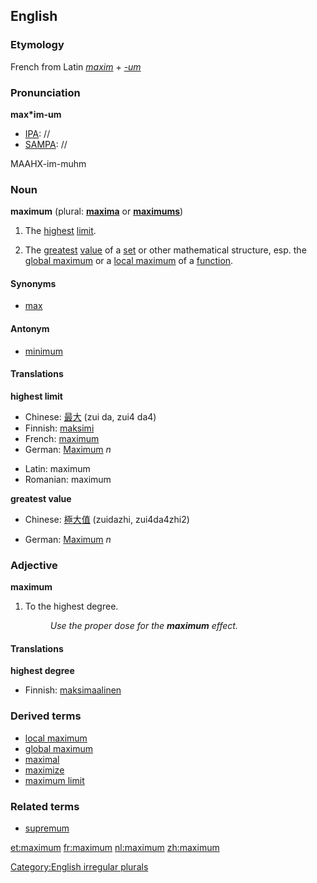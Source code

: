 ==English==

===Etymology===
French from Latin ''[[maxim]]'' + ''[[-um]]''

===Pronunciation===
'''max*im-um'''
*[[IPA]]: //
*[[SAMPA]]: //
MAAHX-im-muhm

===Noun===
'''maximum''' (plural: '''[[maxima]]''' or '''[[maximums]]''')

# The [[high|highest]] [[limit]].
# {{mathematics}} The [[great]]est [[value]] of a [[set]] or other mathematical structure, esp. the [[global maximum]] or a [[local maximum]] of a [[function]].

====Synonyms====
*[[max]]

====Antonym====
*[[minimum]]

====Translations====
'''highest limit'''
{{top}}
*Chinese: [[最]][[大]] (zui da, zui4 da4)
*Finnish: [[maksimi]]
*French: [[maximum'French|maximum]]
*German: [[Maximum]] ''n''
{{mid}}
*Latin: maximum
*Romanian: maximum
{{bottom}}

'''greatest value'''
{{top}}
*Chinese: [[極]][[大]][[值]] (zuidazhi, zui4da4zhi2)
{{mid}}
*German: [[Maximum]] ''n''
{{bottom}}

===Adjective===
'''maximum'''
# To the highest degree.
#: ''Use the proper dose for the '''maximum''' effect.''

====Translations====
'''highest degree'''
{{top}}
*Finnish: [[maksimaalinen]]
{{mid}}
{{bottom}}

===Derived terms===
*[[local maximum]]
*[[global maximum]]
*[[maximal]]
*[[maximize]]
*[[maximum limit]]

===Related terms===
*[[supremum]]

[[Category:English irregular plurals]]

[[et:maximum]]
[[fr:maximum]]
[[nl:maximum]]
[[zh:maximum]]